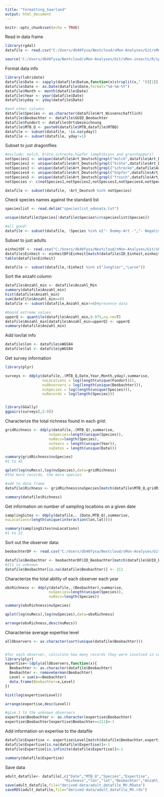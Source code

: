 ```yaml
---
title: "formatting_Saarland"
output: html_document
---
```


```r

knitr::opts_chunk$set(echo = TRUE)

```

Read in data frame

```r

library(rgdal)
datafile <- read.csv("C:/Users/db40fysa/Nextcloud/sMon-Analyses/Git/sMon-insects/raw-data/MV/qry_ArtData.csv",sep=";",dec=",",as.is=T)

source('C:/Users/db40fysa/Nextcloud/sMon-Analyses/Git/sMon-insects/R/sparta_wrapper_functions.R')

```


Format data info

```r

library(lubridate)
datafile$Date <- sapply(datafile$Datum,function(x)strsplit(x," ")[[1]][1])
datafile$Date <- as.Date(datafile$Date,format="%d-%m-%Y")
datafile$Month <- month(datafile$Date)
datafile$Year <- year(datafile$Date)
datafile$yday <- yday(datafile$Date)

#and other columns
datafile$Species <- as.character(datafile$Art_Wissenschaftlich)
datafile$Beobachter <- datafile$GUID_Beobachter
datafile$Fundort <- datafile$Ortsbezeichnung
datafile$MTB_Q <- paste0(datafile$MTB,datafile$MTBQ)
datafile <- subset(datafile, !is.na(yday))
datafile <- subset(datafile, yday!=1)
```

Subset to just dragonflies

```r
#exclude: molch, kröte,schrecke,hüpfer (amphibians and grasshoppers)
notSpecies1 <- unique(datafile$Art_Deutsch[grepl("molch",datafile$Art_Deutsch)])
notSpecies2 <- unique(datafile$Art_Deutsch[grepl("kröte",datafile$Art_Deutsch)])
notSpecies3 <- unique(datafile$Art_Deutsch[grepl("schrecke",datafile$Art_Deutsch)])
notSpecies4 <- unique(datafile$Art_Deutsch[grepl("hüpfer",datafile$Art_Deutsch)])
notSpecies5 <- unique(datafile$Art_Deutsch[grepl("frosch",datafile$Art_Deutsch)])
notSpecies <- c(notSpecies1,notSpecies2,notSpecies3,notSpecies4,notSpecies5)

datafile <- subset(datafile, !Art_Deutsch %in% notSpecies)

```

Check species names against the standard list

```r
specieslist <- read.delim("specieslist_odonata.txt")

unique(datafile$Species[!datafile$Species%in%specieslist$Species])

#all good!
datafile <- subset(datafile, !Species %in% c("- Dummy-Art -","- Negativnachweis -"))

```

Subset to just adults
```r
einheitDF <- read.csv("C:/Users/db40fysa/Nextcloud/sMon-Analyses/Git/sMon-insects/raw-data/MV/dbo_tblEinheiten.csv",sep=",",dec=",",as.is=T)
datafile$Einheit <- einheitDF$Einheit[match(datafile$ID_Einheit,einheitDF$ID_Einheit)]
table(datafile$Einheit)

datafile <- subset(datafile,!Einheit %in% c("Jungtier","Larve"))

```


Sort the anzahl column

```r

datafile$Anzahl_min <- datafile$Anzahl_Min
summary(datafile$Anzahl_min)
hist(datafile$Anzahl_min)
sum(datafile$Anzahl_min==0)
datafile <- subset(datafile,Anzahl_min!=0)#presence data

#bound extreme values
upperQ <- quantile(datafile$Anzahl_min,0.975,na.rm=T)
datafile$Anzahl_min[datafile$Anzahl_min>upperQ] <- upperQ 
summary(datafile$Anzahl_min)

```

Add lon/lat info

```r

datafile$lon <- datafile$xWGS84
datafile$lat <- datafile$yWGS84

```



Get survey information

```r

library(plyr)

surveys <- ddply(datafile,.(MTB_Q,Date,Year,Month,yday),summarise,
                 nuLocations = log(length(unique(Fundort))),
                 nuObservers = log(length(unique(Beobachter))),
                 nuSpecies = log(length(unique(Species))),
                 nuRecords = log(length(Species)))


library(GGally)
ggpairs(surveys[,5:9])


```

Characterize the total richness found in each grid:

```r
gridRichness <- ddply(datafile,.(MTB_Q),summarise,
                    nuSpecies=length(unique(Species)),
                    nuRecs=length(Species),
                    nuYears = length(unique(Year)),
                    nuDates = length(unique(Date)))

summary(gridRichness$nuSpecies)
#1 to 45

qplot(log(nuRecs),log(nuSpecies),data=gridRichness)
#the more records, the more species

#add to data frame
datafile$Richness <- gridRichness$nuSpecies[match(datafile$MTB_Q,gridRichness$MTB_Q)]

summary(datafile$Richness)


```


Get information on number of sampling locations on a given date

```r

samplingSites <- ddply(datafile,. (Date,MTB_Q),summarise,
nuLocations=length(unique(interaction(lon,lat))))

summary(samplingSites$nuLocations)
#1 to 22

```

Sort out the observer data:

```r

beobachterDF <- read.csv("C:/Users/db40fysa/Nextcloud/sMon-Analyses/Git/sMon-insects/raw-data/MV/dbo_vwBeobachter.csv",sep=",",as.is=T)

datafile$Beobachter <- beobachterDF$ID_Beobachter[match(datafile$GUID_Beobachter,beobachterDF$GUID_Beobachter)]
#211 is unknown
datafile$Beobachter[is.na(datafile$Beobachter)] <- 211

```

Characterize the total ability of each observer each year

```r

obsRichness <- ddply(datafile,.(Beobachter),summarise,
                    nuSpecies=length(unique(Species)),
                    nuRecs=length(Species))

summary(obsRichness$nuSpecies)

qplot(log(nuRecs),log(nuSpecies),data=obsRichness)

arrange(obsRichness,desc(nuRecs))

```

Characterise average expertise level

```r

allObservers <- as.character(sort(unique(datafile$Beobachter)))


#for each observer, calculate how many records they were involved in collecting
library(plyr)
expertise<-ldply(allObservers,function(x){
  Beobachter <- as.character(datafile$Beobachter)
  Beobachter <- removeGerman(Beobachter)
  Level = sum(x==Beobachter)
  data.frame(Beobachter=x,Level)
})

hist(log(expertise$Level))  

arrange(expertise,desc(Level))

#give 1 to the unknown observers
expertise$Beobachter <- as.character(expertise$Beobachter)
expertise$Beobachter[expertise$Beobachter==211]<-1

```

Add information on expertise to the datafile

```r

datafile$Expertise <- expertise$Level[match(datafile$Beobachter,expertise$Beobachter)]
datafile$Expertise[is.na(datafile$Expertise)]<-1
datafile$Expertise[is.infinite(datafile$Expertise)]<-1

summary(datafile$Expertise)


```


Save data

```r

adult_datafile<- datafile[,c("Date","MTB_Q","Species","Expertise",
                           "Richness","lon","lat","Beobachter","Anzahl_min")]
save(adult_datafile,file="derived-data/adult_datafile_MV.RData")
saveRDS(adult_datafile,file="derived-data/adult_datafile_MV.rds")

```



